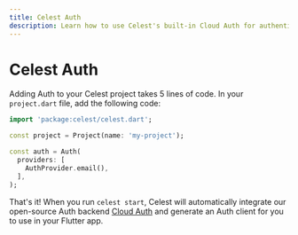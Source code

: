 ```yaml
---
title: Celest Auth
description: Learn how to use Celest's built-in Cloud Auth for authenticating users in your Celest project.
---
```



# Celest Auth

Adding Auth to your Celest project takes 5 lines of code. In your `project.dart` file, add the following code:

```dart {5-9} copy filename="celest/lib/src/project.dart"
import 'package:celest/celest.dart';

const project = Project(name: 'my-project');

const auth = Auth(
  providers: [
    AuthProvider.email(),
  ],
);
```

That's it! When you run `celest start`, Celest will automatically integrate our open-source Auth backend 
[Cloud Auth](https://github.com/celest-dev/celest/tree/main/services/celest_cloud_auth) and generate an Auth 
client for you to use in your Flutter app.
